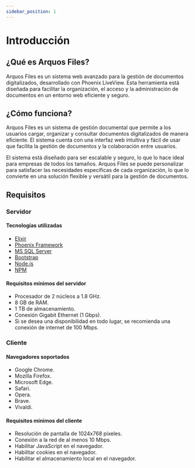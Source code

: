 ```yaml
---
sidebar_position: 1
---
```



# Introducción

## ¿Qué es Arquos Files?

Arquos Files es un sistema web avanzado para la gestión de documentos digitalizados, desarrollado con Phoenix LiveView. Esta herramienta está diseñada para facilitar la organización, el acceso y la administración de documentos en un entorno web eficiente y seguro.

<ImageDiv src="/img/arquos_files/Landing-Pages/landing-page-with-session.png" alt="Landing page with session" />

## ¿Cómo funciona?

Arquos Files es un sistema de gestión documental que permite a los usuarios cargar, organizar y consultar documentos digitalizados de manera eficiente. El sistema cuenta con una interfaz web intuitiva y fácil de usar que facilita la gestión de documentos y la colaboración entre usuarios.

El sistema está diseñado para ser escalable y seguro, lo que lo hace ideal para empresas de todos los tamaños. Arquos Files se puede personalizar para satisfacer las necesidades específicas de cada organización, lo que lo convierte en una solución flexible y versátil para la gestión de documentos.

## Requisitos

### Servidor

#### Tecnologías utilizadas

* [Elixir](https://elixir-lang.org/)
* [Phoenix Framework](https://www.phoenixframework.org/)
* [MS SQL Server](https://www.microsoft.com/es-es/sql-server/sql-server-downloads)
* [Bootstrap](https://getbootstrap.com/)
* [Node.js](https://nodejs.org/en/)
* [NPM](https://www.npmjs.com/)

#### Requisitos mínimos del servidor

* Procesador de 2 núcleos a 1.8 GHz.
* 8 GB de RAM.
* 1 TB de almacenamiento.
* Conexión Gigabit Ethernet (1 Gbps).
* Si se desea una disponibilidad en todo lugar, se recomienda una conexión de internet de 100 Mbps.

### Cliente

#### Navegadores soportados

* Google Chrome.
* Mozilla Firefox.
* Microsoft Edge.
* Safari.
* Opera.
* Brave.
* Vivaldi.

#### Requisitos mínimos del cliente

* Resolución de pantalla de 1024x768 píxeles.
* Conexión a la red de al menos 10 Mbps.
* Habilitar JavaScript en el navegador.
* Habilitar cookies en el navegador.
* Habilitar el almacenamiento local en el navegador.
